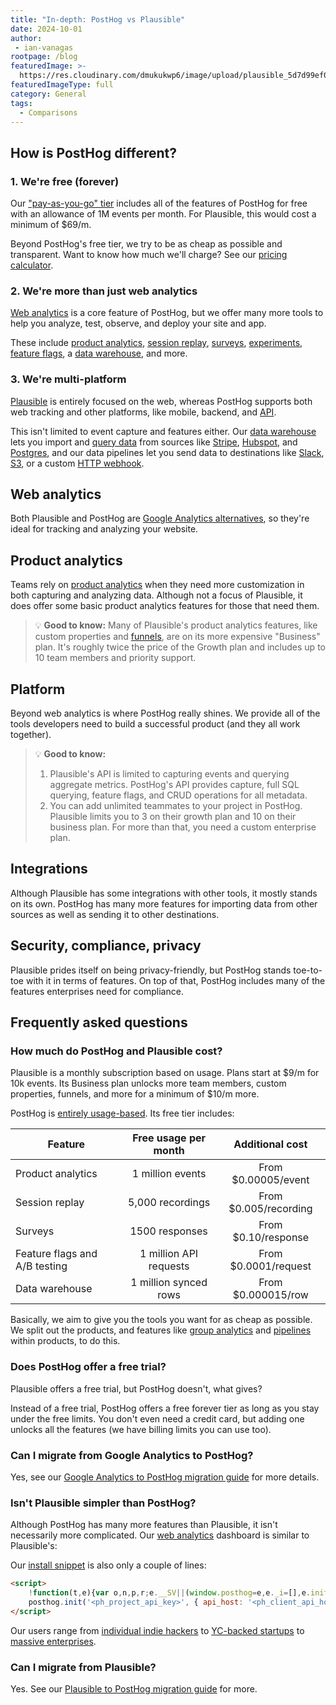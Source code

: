 ```yaml
---
title: "In-depth: PostHog vs Plausible"
date: 2024-10-01
author:
 - ian-vanagas
rootpage: /blog
featuredImage: >-
  https://res.cloudinary.com/dmukukwp6/image/upload/plausible_5d7d99ef07.jpg
featuredImageType: full
category: General
tags:
  - Comparisons
---
```



## How is PostHog different?

### 1. We're free (forever)

Our ["pay-as-you-go" tier](/pricing) includes all of the features of PostHog for free with an allowance of 1M events per month. For Plausible, this would cost a minimum of $69/m. 

Beyond PostHog's free tier, we try to be as cheap as possible and transparent. Want to know how much we'll charge? See our [pricing calculator](/pricing).

### 2. We're more than just web analytics

[Web analytics](/web-analytics) is a core feature of PostHog, but we offer many more tools to help you analyze, test, observe, and deploy your site and app.

These include [product analytics](/product-analytics), [session replay](/session-replay), [surveys](/surveys), [experiments](/experiments), [feature flags](/feature-flags), a [data warehouse](/data-warehouse), and more.

### 3. We're multi-platform

[Plausible](/blog/best-plausible-alternatives) is entirely focused on the web, whereas PostHog supports both web tracking and other platforms, like mobile, backend, and [API](/docs/api).

This isn't limited to event capture and features either. Our [data warehouse](/data-warehouse) lets you import and [query data](/docs/data-warehouse/query) from sources like [Stripe](/docs/data-warehouse/setup/stripe), [Hubspot](/docs/data-warehouse/setup/hubspot), and [Postgres](/docs/data-warehouse/setup/postgres), and our data pipelines let you send data to destinations like [Slack](/docs/cdp/destinations/slack), [S3](/docs/cdp/batch-exports/s3), or a custom [HTTP webhook](/docs/cdp/destinations/webhook).

## Web analytics

Both Plausible and PostHog are [Google Analytics alternatives](/blog/ga4-alternatives), so they're ideal for tracking and analyzing your website. 

<ComparisonTable column1="PostHog" column2="Plausible">
  <ComparisonRow column1={true} column2={true} feature="Pageviews" description="Track visitors and their views" />
  <ComparisonRow column1={true} column2={true} feature="Sessions" description="Track unique sessions and their durations" />
  <ComparisonRow column1={true} column2={true} feature="Traffic breakdown" description="See where your visitors and conversions are coming from" />
  <ComparisonRow column1={true} column2={true} feature="Conversions" description="Track actions you want users to take" />
  <ComparisonRow column1={true} column2={true} feature="Bounce rate" description="See the percentage of users that leave after one pageview" />
  <ComparisonRow column1={true} column2={true} feature="Entry and exit paths" description="See the pages users first visit and the last ones before they leave" />
  <ComparisonRow column1={true} column2={true} feature="Outbound clicks" description="See the links that take users away" />
  <ComparisonRow column1={true} column2={true} feature="UTM tracking" description="Track marketing campaigns with UTM tags" />
  <ComparisonRow column1={true} column2={true} feature="Cookieless tracking" description="Track users without cookies" />
  <ComparisonRow column1={true} column2={true} feature="Snippet install" description="Install HTML snippet" />
  <ComparisonRow column1={"56.8 kb"} column2={"<1 kB"} feature="Script size" description="Size of the script that runs on your site" />
</ComparisonTable>

## Product analytics

Teams rely on [product analytics](/product-analytics) when they need more customization in both capturing and analyzing data. Although not a focus of Plausible, it does offer some basic product analytics features for those that need them.

<ComparisonTable column1="PostHog" column2="Plausible">
  <ComparisonRow column1={true} column2={true} feature="Custom events" description="Capture and analyze any type of event" />
  <ComparisonRow column1={true} column2="Events only" feature="Custom properties" description="Add more data to custom events or users" />
  <ComparisonRow column1={true} column2={false} feature="Autocapture" description="Capture frontend clicks and events automatically" />
  <ComparisonRow column1={true} column2={false} feature="Graphs and trends" description="Build custom insights and visualizations" />
  <ComparisonRow column1={true} column2="Limited" feature="Funnels" description="Track users through a sequence of events" />
  <ComparisonRow column1={true} column2={false} feature="Retention" description="Visualize which users stay, for how long" />
  <ComparisonRow column1={true} column2={false} feature="Custom dashboards" description="Build a custom dashboard of your own or use a template" />
  <ComparisonRow column1={true} column2={false} feature="Cohorts" description="Combine users based on properties and events for group analysis" />
  <ComparisonRow column1={true} column2={false} feature="User profiles" description="View user demographic data such as country, language, and device type" />
  <ComparisonRow column1={true} column2={false} feature="Group analytics" description="Track metrics at a company and account level" />
  <ComparisonRow column1={true} column2={false} feature="Paths" description="Track user flows and where they drop off" />
  <ComparisonRow column1={true} column2={false} feature="SQL" description="Query your data with SQL" />
</ComparisonTable>

> 💡 **Good to know:** Many of Plausible's product analytics features, like custom properties and [funnels](/docs/product-analytics/funnels), are on its more expensive "Business" plan. It's roughly twice the price of the Growth plan and includes up to 10 team members and priority support.

## Platform

Beyond web analytics is where PostHog really shines. We provide all of the tools developers need to build a successful product (and they all work together). 

<ComparisonTable column1="PostHog" column2="Plausible">
  <ComparisonRow column1={true} column2={true} feature="EU hosting" description="Access and store your data in the EU" />
  <ComparisonRow column1={true} column2={true} feature="Open source" description="View code, comment on roadmap, and contribute" />
  <ComparisonRow column1={true} column2={false} feature="Free collaboration" description="Add unlimited teammates to your project" />
  <ComparisonRow column1={true} column2={false} feature="Heatmaps" description="Visualize where users click in your app or website" />
  <ComparisonRow column1={true} column2={false} feature="Session replay" description="Watch real users use your product, diagnose bugs" />
  <ComparisonRow column1={true} column2={false} feature="Experiments" description="Run A/B/n tests on new features, optimize conversion funnels" />
  <ComparisonRow column1={true} column2={false} feature="Surveys" description="Collect and analyze feedback, run NPS and PMF surveys" />
  <ComparisonRow column1={true} column2={false} feature="Feature flags" description="Roll out features safely, toggle features for cohorts or individuals" />
  <ComparisonRow column1={true} column2={false} feature="Server-side SDKs" description="Capture events and use features from Python, Node, and more" />
  <ComparisonRow column1={true} column2={false} feature="Mobile SDKs" description="Capture events and use features from Android, iOS, and more" />
  <ComparisonRow column1={true} column2="Partial" feature="API" description="Capture events, get stats, and make changes via API" />
</ComparisonTable>

> 💡 **Good to know:** 
> 1. Plausible's API is limited to capturing events and querying aggregate metrics. PostHog's API provides capture, full SQL querying, feature flags, and CRUD operations for all metadata.
> 2. You can add unlimited teammates to your project in PostHog. Plausible limits you to 3 on their growth plan and 10 on their business plan. For more than that, you need a custom enterprise plan.

## Integrations

Although Plausible has some integrations with other tools, it mostly stands on its own. PostHog has many more features for importing data from other sources as well as sending it to other destinations.

<ComparisonTable column1="PostHog" column2="Plausible">
  <ComparisonRow column1={true} column2={true} feature="CSV exports" description="Export your data as a CSV" />
  <ComparisonRow column1={true} column2={false} feature="Warehouse exports" description="Export data to warehouses like S3 and BigQuery for storage and analysis" />
  <ComparisonRow column1={true} column2={false} feature="Data warehouse" description="Query customer and product data together" />
  <ComparisonRow column1={true} column2={false} feature="Warehouse import" description="Import data from third-party sources like Postgres, S3, and GCS" />
  <ComparisonRow column1="Events, reports" column2="Reports, anomalies" feature="Slack" description="Send events, reports, and anomalies to Slack" />
  <ComparisonRow column1={true} column2={true} feature="Email" description="Send reports to email" />
  <ComparisonRow column1={false} column2={true} feature="Google Search Console" description="See search queries that sent traffic to your site" />
  <ComparisonRow column1={true} column2={false} feature="Stripe" description="Import charges, customers, invoices, subscriptions, and more" />
  <ComparisonRow column1={true} column2={false} feature="Hubspot" description="Import contacts, companies, deals, and more" />
  <ComparisonRow column1={true} column2={false} feature="Zapier" description="Trigger Zapier automations" />
  <ComparisonRow column1={true} column2={false} feature="Zendesk" description="Import organizations, tickets, users, and more" />
  <ComparisonRow column1={true} column2={false} feature="Sentry" description="Send and receive error data with Sentry" />
</ComparisonTable>

## Security, compliance, privacy

Plausible prides itself on being privacy-friendly, but PostHog stands toe-to-toe with it in terms of features. On top of that, PostHog includes many of the features enterprises need for compliance.

<ComparisonTable column1="PostHog" column2="Plausible">
  <ComparisonRow column1="7 years" column2="3 years" feature="Data retention" description="The length of time event data is retained" />
  <ComparisonRow column1={true} column2={true} feature="Bot blocking" description="Block scrapers, crawlers, and other unwanted traffic from stats" />
  <ComparisonRow column1={true} column2={true} feature="Reverse proxy" description="Avoid tracking blockers and capture more data" />
  <ComparisonRow column1={true} column2={false} feature="HIPAA-ready" description="Can be compliant with HIPAA" />
  <ComparisonRow column1={true} column2={true} feature="GDPR-ready" description="Can be compliant with GDPR" />
  <ComparisonRow column1={true} column2={true} feature="Data anonymization" description="Options to anonymize user data" />
  <ComparisonRow column1={true} column2={false} feature="SOC 2" description="SOC 2 security certification" />
  <ComparisonRow column1={true} column2={true} feature="2FA" description="Enforce login with two-factor authentication" />
  <ComparisonRow column1="Enterprise" column2={false} feature="SAML/SSO" description="Use SAML or single sign-on authentication" />
</ComparisonTable>

## Frequently asked questions

### How much do PostHog and Plausible cost?

Plausible is a monthly subscription based on usage. Plans start at $9/m for 10k events. Its Business plan unlocks more team members, custom properties, funnels, and more for a minimum of $10/m more.

PostHog is [entirely usage-based](/pricing). Its free tier includes:

| Feature                         | Free usage per month  | Additional cost        |
|---------------------------------|:---------------------:|:----------------------:|
| Product analytics               | 1 million events      | From $0.00005/event    |
| Session replay                  | 5,000 recordings      | From $0.005/recording  |
| Surveys                         | 1500 responses        | From $0.10/response    |
| Feature flags and A/B testing   | 1 million API requests| From $0.0001/request   |
| Data warehouse                  | 1 million synced rows | From $0.000015/row     |

Basically, we aim to give you the tools you want for as cheap as possible. We split out the products, and features like [group analytics](/docs/product-analytics/group-analytics) and [pipelines](/docs/cdp) within products, to do this.

### Does PostHog offer a free trial?

Plausible offers a free trial, but PostHog doesn't, what gives? 

Instead of a free trial, PostHog offers a free forever tier as long as you stay under the free limits. You don't even need a credit card, but adding one unlocks all the features (we have billing limits you can use too).

### Can I migrate from Google Analytics to PostHog?

Yes, see our [Google Analytics to PostHog migration guide](/docs/migrate/google-analytics) for more details.

### Isn't Plausible simpler than PostHog?

Although PostHog has many more features than Plausible, it isn't necessarily more complicated. Our [web analytics](/web-analytics) dashboard is similar to Plausible's:

<ProductScreenshot
    imageLight = "https://res.cloudinary.com/dmukukwp6/image/upload/Clean_Shot_2024_10_01_at_11_39_58_2x_5dff6baf53.png"
    imageDark = "https://res.cloudinary.com/dmukukwp6/image/upload/Clean_Shot_2024_10_01_at_11_40_26_2x_76efad2201.png"
    classes="rounded"
    alt="PostHog web analytics dashboard"
/>

Our [install snippet](/docs/getting-started/install?tab=snippet) is also only a couple of lines:

```html
<script>
    !function(t,e){var o,n,p,r;e.__SV||(window.posthog=e,e._i=[],e.init=function(i,s,a){function g(t,e){var o=e.split(".");2==o.length&&(t=t[o[0]],e=o[1]),t[e]=function(){t.push([e].concat(Array.prototype.slice.call(arguments,0)))}}(p=t.createElement("script")).type="text/javascript",p.crossOrigin="anonymous",p.async=!0,p.src=s.api_host+"/static/array.js",(r=t.getElementsByTagName("script")[0]).parentNode.insertBefore(p,r);var u=e;for(void 0!==a?u=e[a]=[]:a="posthog",u.people=u.people||[],u.toString=function(t){var e="posthog";return"posthog"!==a&&(e+="."+a),t||(e+=" (stub)"),e},u.people.toString=function(){return u.toString(1)+".people (stub)"},o="capture identify alias people.set people.set_once set_config register register_once unregister opt_out_capturing has_opted_out_capturing opt_in_capturing reset isFeatureEnabled onFeatureFlags getFeatureFlag getFeatureFlagPayload reloadFeatureFlags group updateEarlyAccessFeatureEnrollment getEarlyAccessFeatures getActiveMatchingSurveys getSurveys getNextSurveyStep onSessionId".split(" "),n=0;n<o.length;n++)g(u,o[n]);e._i.push([i,s,a])},e.__SV=1)}(document,window.posthog||[]);
    posthog.init('<ph_project_api_key>', { api_host: '<ph_client_api_host>', defaults: '<ph_posthog_js_defaults>' })
</script>
```

Our users range from [individual indie hackers](/customers/headshot-pro) to [YC-backed startups](/customers/mintlify) to [massive enterprises](/customers/researchgate).

### Can I migrate from Plausible?

Yes. See our [Plausible to PostHog migration guide](/docs/migrate/plausible) for more.

<ArrayCTA />